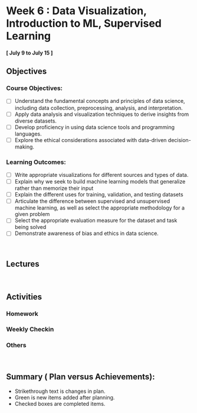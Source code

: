 # Week 6 : Data Visualization, Introduction to ML, Supervised Learning
#### [ July 9 to July 15 ]

## Objectives

### Course Objectives:

- [ ] Understand the fundamental concepts and principles of data science, including data collection, preprocessing, analysis, and interpretation. 
- [ ] Apply data analysis and visualization techniques to derive insights from diverse datasets.
- [ ] Develop proficiency in using data science tools and programming languages.
- [ ] Explore the ethical considerations associated with data-driven decision-making.

### Learning Outcomes:

- [ ] Write appropriate visualizations for different sources and types of data.
- [ ] Explain why we seek to build machine learning models that generalize rather than memorize their input
- [ ] Explain the different uses for training, validation, and testing datasets
- [ ] Articulate the difference between supervised and unsupervised machine learning, as well as select the appropriate methodology for a given problem
- [ ] Select the appropriate evaluation measure for the dataset and task being solved
- [ ] Demonstrate awareness of bias and ethics in data science.

<br>

## Lectures

<br>

## Activities

### Homework


### Weekly Checkin 


### Others


<br>

## Summary ( Plan versus Achievements):

* Strikethrough text is changes in plan.
* Green is new items added after planning.
* Checked boxes are completed items.

